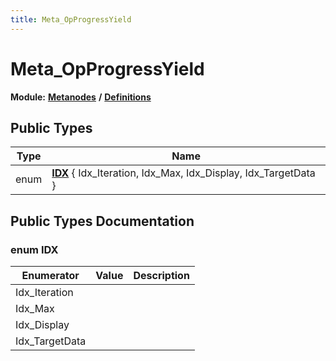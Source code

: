 ```yaml
---
title: Meta_OpProgressYield
---
```


# Meta_OpProgressYield

**Module:** **[Metanodes](../../modules/metanodes/index.mdx)** **/** **[Definitions](../../modules/metanodes/definitions.mdx)**

## Public Types

| Type           | Name           |
| -------------- | -------------- |
| enum| **[IDX](#enum-idx)** \{ Idx_Iteration, Idx_Max, Idx_Display, Idx_TargetData \} |

## Public Types Documentation

### enum IDX

| Enumerator | Value | Description |
| ---------- | ----- | ----------- |
| Idx_Iteration | |   |
| Idx_Max | |   |
| Idx_Display | |   |
| Idx_TargetData | |   |
